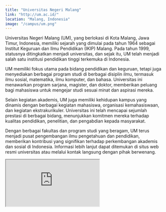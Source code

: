 ```yaml
---
title: "Universitas Negeri Malang"
link: "http://um.ac.id/"
location: "Malang, Indonesia"
image: "/campus/um.png"
---
```


Universitas Negeri Malang (UM), yang berlokasi di Kota Malang, Jawa Timur, Indonesia, memiliki sejarah yang dimulai pada tahun 1964 sebagai Institut Keguruan dan Ilmu Pendidikan (IKIP) Malang. Pada tahun 1999, statusnya ditingkatkan menjadi universitas, dan sejak itu, UM telah menjadi salah satu institusi pendidikan tinggi terkemuka di Indonesia.

UM memiliki fokus utama pada bidang pendidikan dan keguruan, tetapi juga menyediakan berbagai program studi di berbagai disiplin ilmu, termasuk ilmu sosial, matematika, ilmu komputer, dan bahasa. Universitas ini menawarkan program sarjana, magister, dan doktor, memberikan peluang bagi mahasiswa untuk mengejar studi sesuai minat dan aspirasi mereka.

Selain kegiatan akademis, UM juga memiliki kehidupan kampus yang dinamis dengan berbagai kegiatan mahasiswa, organisasi kemahasiswaan, dan kegiatan ekstrakurikuler. Universitas ini telah mencapai sejumlah prestasi di berbagai bidang, menunjukkan komitmen mereka terhadap kualitas pendidikan, penelitian, dan pengabdian kepada masyarakat.

Dengan berbagai fakultas dan program studi yang beragam, UM terus menjadi pusat pengembangan ilmu pengetahuan dan pendidikan, memberikan kontribusi yang signifikan terhadap perkembangan akademis dan sosial di Indonesia. Informasi lebih lanjut dapat ditemukan di situs web resmi universitas atau melalui kontak langsung dengan pihak berwenang.

<iframe src="https://www.google.com/maps/embed?pb=!1m18!1m12!1m3!1d15949.91460211164!2d112.59481335328599!3d-7.951041659613311!2m3!1f0!2f0!3f0!3m2!1i1024!2i768!4f13.1!3m3!1m2!1s0x2e788281bdd08839%3A0xc915f268bffa831f!2sUniversitas%20Negeri%20Malang!5e1!3m2!1sid!2sid!4v1705981390462!5m2!1sid!2sid" className="w-full h-96 mb-32" loading="lazy" referrerpolicy="no-referrer-when-downgrade"></iframe>